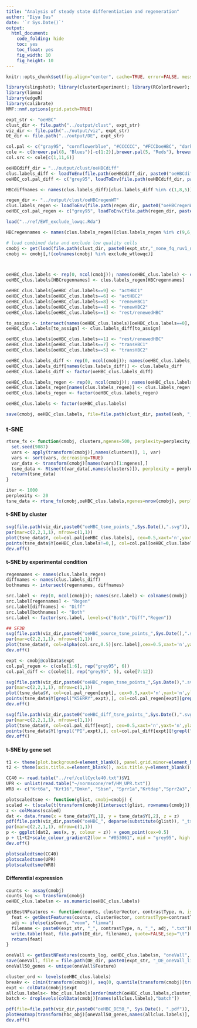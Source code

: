 ```yaml
---
title: "Analysis of steady state differentiation and regeneration"
author: "Diya Das"
date: '`r Sys.Date()`'
output:
  html_document:
    code_folding: hide
    toc: yes
    toc_float: yes
    fig_width: 10
    fig_height: 10
---
```


```r
knitr::opts_chunk$set(fig.align="center", cache=TRUE, error=FALSE, message=FALSE, warning=FALSE, results="hide")

library(slingshot); library(clusterExperiment); library(RColorBrewer); library(rgl); library(rglwidget); library(R.utils); library(Rtsne); library(scales); library(ggplot2);
library(limma)
library(edgeR)
library(calibrate)
NMF::nmf.options(grid.patch=TRUE)

expt_str <- "oeHBC"
clust_dir <- file.path("../output/clust", expt_str)
viz_dir <- file.path("../output/viz", expt_str)
DE_dir <- file.path("../output/DE", expt_str)

col.pal <- c("gray95", "cornflowerblue", "#CCCCCC", "#FCCDoeHBC", "darkolivegreen3", "#1B9E77", "#E6AB02", "#A6CEE3")
cole <- c(brewer.pal(8, "Blues")[-c(1:2)],brewer.pal(5, "Reds"), brewer.pal(12, "Paired")[10])
col.src <- cole[c(1,11,6)]
```

```r
oeHBCdiff_dir = "../output/clust/oeHBCdiff"
clus.labels_diff <- loadToEnv(file.path(oeHBCdiff_dir, paste0("oeHBCdiff_PCA.Rda")))[["clus.labels"]]
oeHBC_col.pal_diff <- c("grey95", loadToEnv(file.path(oeHBCdiff_dir, paste0("oeHBCdiff_PCA.Rda")))[["col.pal"]])

HBCdiffnames <- names(clus.labels_diff)[clus.labels_diff %in% c(1,8,5)]

regen_dir <- "../output/clust/oeHBCregenWT"
clus.labels_regen <- loadToEnv(file.path(regen_dir, paste0("oeHBCregenWT_PCA.Rda")))[["clus.labels"]]
oeHBC_col.pal_regen <- c("grey95", loadToEnv(file.path(regen_dir, paste0("oeHBCregenWT_PCA.Rda")))[["col.pal"]])

load("../ref/EWT_exclude_lowqc.Rda")

HBCregennames <- names(clus.labels_regen)[clus.labels_regen %in% c(9,6,8,4,1)]

# load combined data and exclude low quality cells
cmobj <- get(load(file.path(clust_dir, paste0(expt_str,"_none_fq_ruv1_nobio_nobatch_cm_hier_2.Rda"))))
cmobj <- cmobj[,!(colnames(cmobj) %in% exclude_wtlowqc)]



oeHBC_clus.labels <- rep(0, ncol(cmobj)); names(oeHBC_clus.labels) <- colnames(cmobj)
oeHBC_clus.labels[HBCregennames] <- clus.labels_regen[HBCregennames]

oeHBC_clus.labels[oeHBC_clus.labels==9] <- "actHBC1"
oeHBC_clus.labels[oeHBC_clus.labels==6] <- "actHBC2"
oeHBC_clus.labels[oeHBC_clus.labels==8] <- "renewHBC1"
oeHBC_clus.labels[oeHBC_clus.labels==4] <- "renewHBC2"
oeHBC_clus.labels[oeHBC_clus.labels==1] <- "rest/renewedHBC"

to_assign <- intersect(names(oeHBC_clus.labels)[oeHBC_clus.labels==0], HBCdiffnames)
oeHBC_clus.labels[to_assign] <- clus.labels_diff[to_assign]

oeHBC_clus.labels[oeHBC_clus.labels==1] <- "rest/renewedHBC"
oeHBC_clus.labels[oeHBC_clus.labels==7] <- "transHBC1"
oeHBC_clus.labels[oeHBC_clus.labels==5] <- "transHBC2"

oeHBC_clus.labels_diff <- rep(0, ncol(cmobj)); names(oeHBC_clus.labels_diff) <- colnames(cmobj)
oeHBC_clus.labels_diff[names(clus.labels_diff)] <- clus.labels_diff
oeHBC_clus.labels_diff <- factor(oeHBC_clus.labels_diff) 

oeHBC_clus.labels_regen <- rep(0, ncol(cmobj)); names(oeHBC_clus.labels_regen) <- colnames(cmobj)
oeHBC_clus.labels_regen[names(clus.labels_regen)] <- clus.labels_regen
oeHBC_clus.labels_regen <- factor(oeHBC_clus.labels_regen) 

oeHBC_clus.labels <- factor(oeHBC_clus.labels)

save(cmobj, oeHBC_clus.labels, file=file.path(clust_dir, paste0(esh, "_cmmerged.Rda")))

```

### t-SNE
```r
rtsne_fx <- function(cmobj, clusters,ngenes=500, perplexity=perplexity, max_iter=max_iter) {
  set.seed(9887)
  vars <- apply(transform(cmobj)[,names(clusters)], 1, var)
  vars <- sort(vars, decreasing=TRUE)
  var_data <- transform(cmobj)[names(vars)[1:ngenes],]
  tsne_data <- Rtsne(t(var_data[,names(clusters)]), perplexity = perplexity, max_iter = max_iter)
  return(tsne_data)
}

iter <- 1000
perplexity <- 20
tsne_data <- rtsne_fx(cmobj,oeHBC_clus.labels,ngenes=nrow(cmobj), perplexity = perplexity, max_iter = iter)

```
#### t-SNE by cluster
```r
svg(file.path(viz_dir,paste0("oeHBC_tsne_points_",Sys.Date(),".svg")), width=3.25,height=3.25)
par(mar=c(2,2,1,1), mfrow=c(1,1))
plot(tsne_data$Y, col=col.pal[oeHBC_clus.labels], cex=0.5,xaxt='n',yaxt='n',ylab="",xlab="")
points(tsne_data$Y[oeHBC_clus.labels!=0,], col=col.pal[oeHBC_clus.labels[oeHBC_clus.labels!=0]], pch=19, cex=0.5)
dev.off()

```
#### t-SNE by experimental condition
```r
regennames <- names(clus.labels_regen)
diffnames <- names(clus.labels_diff)
bothnames <- intersect(regennames, diffnames)

src.label <- rep(0, ncol(cmobj)); names(src.label) <- colnames(cmobj)
src.label[regennames] <- "Regen"
src.label[diffnames] <- "Diff"
src.label[bothnames] <- "Both"
src.label <- factor(src.label, levels=c("Both","Diff","Regen"))

## SF3B
svg(file.path(viz_dir,paste0("oeHBC_source_tsne_points_",Sys.Date(),".svg")), width=3.25,height=3.25)
par(mar=c(2,2,1,1), mfrow=c(1,1))
plot(tsne_data$Y, col=alpha(col.src,0.5)[src.label],cex=0.5,xaxt='n',yaxt='n',ylab="",xlab="", pch=19)
dev.off()

expt <- cmobj@colData$expt
col.pal_regen <- c(cole[1:6], rep("grey95", 6))
col.pal_diff <- c(cole[1], rep("grey95", 5), cole[7:12])

svg(file.path(viz_dir,paste0("oeHBC_regen_tsne_points_",Sys.Date(),".svg")), width=3.25,height=3.25)
par(mar=c(2,2,1,1), mfrow=c(1,1))
plot(tsne_data$Y, col=col.pal_regen[expt], cex=0.5,xaxt='n',yaxt='n',ylab="",xlab="")
points(tsne_data$Y[grepl("K5ERRY",expt),], col=col.pal_regen[expt][grepl("K5ERRY",expt)], pch=19, cex=0.5)
dev.off()

svg(file.path(viz_dir,paste0("oeHBC_diff_tsne_points_",Sys.Date(),".svg")), width=3.25,height=3.25)
par(mar=c(2,2,1,1), mfrow=c(1,1))
plot(tsne_data$Y, col=col.pal_diff[expt], cex=0.5,xaxt='n',yaxt='n',ylab="",xlab="")
points(tsne_data$Y[!grepl("PI",expt),], col=col.pal_diff[expt][!grepl("PI",expt)], pch=19, cex=0.5)
dev.off()
```
#### t-SNE by gene set
```r
t1 <- theme(plot.background=element_blank(), panel.grid.minor=element_blank(), panel.background=element_blank(),axis.ticks=element_blank(), legend.title=element_blank(), legend.background=element_blank(), axis.text.x=element_blank(), axis.text.y=element_blank(),legend.key= element_rect(fill="white"), panel.border = element_rect(fill=NA,colour = "black"),axis.line=element_blank(),aspect.ratio=1)
t2 <- theme(axis.title.x=element_blank(), axis.title.y=element_blank(),  plot.title=element_blank()) 

CC40 <- read.table("../ref/cellCycle40.txt")$V1
UPR <- unlist(read.table("~/normscone/ref/HM_UPR.txt"))
WR8 <- c("Krt6a", "Krt16","Dmkn", "Sbsn", "Sprr1a","Krtdap","Sprr2a3","Hbegf")

plotscaledtsne <- function(glist, cmobj=cmobj) {
scaled <- t(scale(t(transform(cmobj)[intersect(glist, rownames(cmobj)),])))
z <- colMeans(scaled)
dat <- data.frame(x = tsne_data$Y[,1], y = tsne_data$Y[,2], z = z)
pdf(file.path(viz_dir,paste0("oeHBC_", deparse(substitute(glist)), "_tsne_points_",Sys.Date(),".pdf")), width=3.5,height=3.25)
par(mar=c(2,2,1,1), mfrow=c(1,1))
p <- ggplot(dat2, aes(x, y, colour = z)) + geom_point(cex=0.5) 
p + t1+t2+scale_colour_gradient2(low = "#053061", mid = "grey95", high = "#67001F")
dev.off()

plotscaledtsne(CC40)
plotscaledtsne(UPR)
plotscaledtsne(WR8)
```
#### Differential expression
```r
counts <- assay(cmobj)
counts_log <- transform(cmobj)
oeHBC_clus.labelsn <- as.numeric(oeHBC_clus.labels)

getBestNFeatures <- function(counts, clusterVector, contrastType, n, isCount=FALSE){
  feat <- getBestFeatures(counts, clusterVector, contrastType=contrastType, number=n, contrastAdj="All", p.value=0.05, isCount=isCount)
  adj <- ifelse(isCount, "voom", "limma")
  filename <- paste0(expt_str, "_", contrastType, n, "_", adj, ".txt")ß
  write.table(feat, file.path(DE_dir, filename), quote=FALSE,sep="\t")
  return(feat)
}

oneVall <- getBestNFeatures(counts_log, oeHBC_clus.labelsn, "oneVall", 50)
save(oneVall, file = file.path(DE_dir, paste0(expt_str, "_DE_oneVall_limma.Rda")))
oneVall50_genes <- unique(oneVall$Feature)

cluster_ord <- levels(oeHBC_clus.labels)
breakv <- c(min(transform(cmobj)), seq(0, quantile(transform(cmobj)[transform(cmobj) > 0], .99, na.rm = TRUE), length = 50), max(transform(cmobj)))
expt <- colData(cmobj)$expt
allclus.labels<- hbc_clus.labels[order(match(oeHBC_clus.labels,cluster_ord))]
batch <- droplevels(colData(cmobj)[names(allclus.labels),"batch"])

pdf(file=file.path(viz_dir,paste0("oeHBC_DE50_", Sys.Date(), ".pdf")), width=7, height=4)
plotHeatmap(transform(hbc_obj)[oneVall50_genes,names(allclus.labels)], clusterSamples=FALSE,clusterFeatures=TRUE, breaks=breakv, sampleData=data.frame(clusters=allclus.labels, expt=colData(hbc_obj)[names(allclus.labels), "expt"], batch=batch), clusterLegend=list(clusters=col.pal,expt=cole, batch=bigPalette))
dev.off()
```